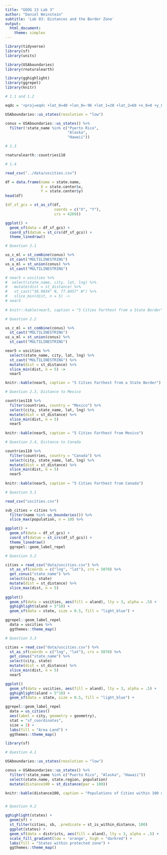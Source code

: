 ```yaml
---
title: "GEOG 13 Lab 3"
author: "Daniel Weinstein"
subtitle: 'Lab 03: Distances and the Border Zone'
output:
  html_document:
    theme: simplex
---
```


```r
library(tidyverse)
library(sf)
library(units)

library(USAboundaries)
library(rnaturalearth)

library(gghighlight)
library(ggrepel)
library(knitr)
```



```r
# 1.1 and 1.2

eqdc = '+proj=eqdc +lat_0=40 +lon_0=-96 +lat_1=20 +lat_2=60 +x_0=0 +y_0=0 +datum=NAD83 +units=m +no_defs'

USAboundaries::us_states(resolution = "low") 

conus = USAboundaries::us_states() %>%
  filter(!state_name %in% c("Puerto Rico", 
                            "Alaska", 
                            "Hawaii"))

```


```r
# 1.3

rnaturalearth::countries110 


```


```r

# 1.4

read_csv("../data/uscities.csv")


```



```r
df = data.frame(name = state.name, 
                X = state.center$x, 
                Y = state.center$y)
head(df)

(df_sf_gcs = st_as_sf(df, 
                      coords = c("X", "Y"), 
                      crs = 4269))

ggplot() + 
  geom_sf(data = df_sf_gcs) + 
  coord_sf(datum = st_crs(df_sf_gcs)) +
  theme_linedraw()

```

```r
# Question 2.1 

us_c_ml = st_combine(conus) %>%
  st_cast("MULTILINESTRING")
us_u_ml = st_union(conus) %>%
  st_cast("MULTILINESTRING")

# near5 = uscities %>%
#  select(state_name, city, lat, lng) %>%
#   mutate(dist = st_distance) %>%
#   st_cast("38.9034° N, 77.0457° W") %>%
#   slice_min(dist, n = 5) ->
# near5
  
# knitr::kable(near5, caption = "5 Cities Farthest from a State Border")

```



```r

# Question 2.2

us_c_ml = st_combine(conus) %>%
  st_cast("MULTILINESTRING")
us_u_ml = st_union(conus) %>%
  st_cast("MULTILINESTRING")

near5 = uscities %>%
  select(state_name, city, lat, lng) %>%
  st_cast("MULTILINESTRING") %>%
  mutate(dist = st_distance) %>%
  slice_min(dist, n = 5) ->
  near5 

knitr::kable(near5, caption = "5 Cities Farthest from a State Border")

```


```r
# Question 2.3, Distance to Mexico 

countries110 %>%
  filter(countries, country = "Mexico") %>%
  select(city, state_name, lat, lng) %>%
  mutate(dist = st_distance) %>%
  slice_min(dist, n = 5)
  near5
  
knitr::kable(near5, caption = "5 Cities Farthest from Mexico")
```

```r
# Question 2.4, Distance to Canada

countries110 %>%
  filter(countries, country = "Canada") %>%
  select(city, state_name, lat, lng) %>%
  mutate(dist = st_distance) %>%
  slice_min(dist, n = 5)
  near5
  
knitr::kable(near5, caption = "5 Cities Farthest from Canada")
```

```r
# Question 3.1 

read_csv("uscities.csv")

sub_cities = cities %>% 
  filter(name %in% us_boundaries()) %>% 
  slice_max(population, n = 10) %>% 

ggplot() + 
  geom_sf(data = df_sf_gcs) + 
  coord_sf(datum = st_crs(df_sf_gcs)) +
  theme_linedraw()
  ggrepel::geom_label_repel


```
```r
# Question 3.2

cities = read_csv("data/uscities.csv") %>%
  st_as_sf(coords = c("lng", "lat"), crs = 5070) %>% 
  get_conus("state_name") %>% 
  select(city, state)
  mutate(dist = st_distance) %>%
  slice_max(dist, n = 5)
  
ggplot() 
  geom_sf(data = uscities, aes(fill = aland), lty = 3, alpha = .5) + 
  gghighlight(aland > 5^10) +
  geom_sf(data = state, size = 0.5, fill = "light_blue") +

ggrepel::geom_label_repel
  data = uscities %>%
  ggthemes::theme_map() 
```

```r
# Question 3.3

cities = read_csv("data/uscities.csv") %>%
  st_as_sf(coords = c("lng", "lat"), crs = 5070) %>% 
  get_conus("state_name") %>% 
  select(city, state)
  mutate(dist = st_distance) %>%
  slice_min(dist, n = 5)
  near5

ggplot() 
  geom_sf(data = uscities, aes(fill = aland), lty = 3, alpha = .5) + 
  gghighlight(aland > 5^10) +
  geom_sf(data = state, size = 0.5, fill = "light_blue") +

ggrepel::geom_label_repel
  data = us_cities()
  aes(label = city, geometry = geometry),
  stat = "sf_coordinates",
  size = 3) +
  labs(fill = "Area Land") + 
  ggthemes::theme_map() 

```
```r
library(sf)

# Question 4.1

USAboundaries::us_states(resolution = "low") 

conus = USAboundaries::us_states() %>%
  filter(!state_name %in% c("Puerto Rico", "Alaska", "Hawaii"))
  select(state.name, state.region, population)
  mutate(distance100 = st_distance(par = 100))

knitr::kable(distance100, caption = "Populations of Cities within 100 miles of a border")


# Question 4.2

gghighlight(states) +
  geom(sf) +
  st_filter(cities, sb, .predicate = st_is_within_distance, 100)
  ggplot(states) + 
  geom_sf(data = districts, aes(fill = aland), lty = 3, alpha = .5) + 
  scale_fill_gradient(low = 'orange', high = "darkred") +
  labs(fill = "States within protected zone") + 
  ggthemes::theme_map() 

 
  


```












